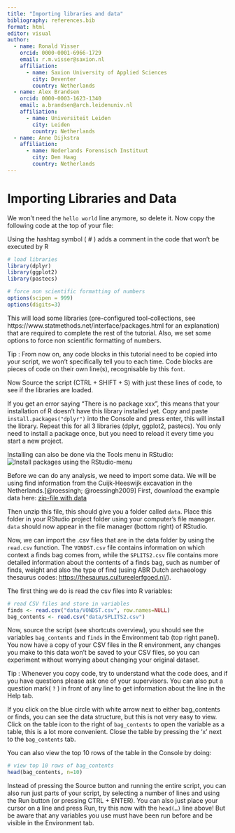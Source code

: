 ```yaml
---
title: "Importing libraries and data"
bibliography: references.bib
format: html
editor: visual
author:
  - name: Ronald Visser
    orcid: 0000-0001-6966-1729
    email: r.m.visser@saxion.nl
    affiliation: 
      - name: Saxion University of Applied Sciences
        city: Deventer
        country: Netherlands
  - name: Alex Brandsen
    orcid: 0000-0003-1623-1340
    email: a.brandsen@arch.leidenuniv.nl
    affiliation: 
      - name: Universiteit Leiden
        city: Leiden
        country: Netherlands
  - name: Anne Dijkstra
    affiliation: 
      - name: Nederlands Forensisch Instituut
        city: Den Haag
        country: Netherlands
---
```


# Importing Libraries and Data

We won't need the `hello world` line anymore, so delete it. Now copy the following code at the top of your file:

::: callout-tip
Using the hashtag symbol ( \# ) adds a comment in the code that won't be executed by R
:::

```r
# load libraries
library(dplyr)
library(ggplot2)
library(pastecs)

# force non scientific formatting of numbers
options(scipen = 999)
options(digits=3)
```

This will load some libraries (pre-configured tool-collections, see https://www.statmethods.net/interface/packages.html for an explanation) that are required to complete the rest of the tutorial. Also, we set some options to force non scientific formatting of numbers.

Tip : From now on, any code blocks in this tutorial need to be copied into your script, we won't specifically tell you to each time. Code blocks are pieces of code on their own line(s), recognisable by this `font`.

Now Source the script (CTRL + SHIFT + S) with just these lines of code, to see if the libraries are loaded.

::: callout-tip
If you get an error saying "There is no package xxx", this means that your installation of R doesn't have this library installed yet. Copy and paste `install.packages("dplyr")` into the Console and press enter, this will install the library. Repeat this for all 3 libraries (dplyr, ggplot2, pastecs). You only need to install a package once, but you need to reload it every time you start a new project.
:::

Installing can also be done via the Tools menu in RStudio:![Install packages using the RStudio-menu](images/RStudio_install_packages.png)

Before we can do any analysis, we need to import some data. We will be using find information from the Cuijk-Heeswijk excavation in the Netherlands.[@roessingh; @roessingh2009] First, download the example data here: [zip-file with data](./data/data.zip)

Then unzip this file, this should give you a folder called `data`. Place this folder in your RStudio project folder using your computer's file manager. `data` should now appear in the file manager (bottom right) of RStudio.

Now, we can import the .csv files that are in the data folder by using the `read.csv` function. The `VONDST.csv` file contains information on which context a finds bag comes from, while the `SPLITS2.csv` file contains more detailed information about the contents of a finds bag, such as number of finds, weight and also the type of find (using ABR Dutch archaeology thesaurus codes: <https://thesaurus.cultureelerfgoed.nl/>).

The first thing we do is read the csv files into R variables:

```r
# read CSV files and store in variables
finds <- read.csv("data/VONDST.csv", row.names=NULL)
bag_contents <- read.csv("data/SPLITS2.csv")
```

Now, source the script (see shortcuts overview), you should see the variables `bag_contents` and `finds` in the Environment tab (top right panel). You now have a copy of your CSV files in the R environment, any changes you make to this data won't be saved to your CSV files, so you can experiment without worrying about changing your original dataset.

Tip : Whenever you copy code, try to understand what the code does, and if you have questions please ask one of your supervisors. You can also put a question mark( `?` ) in front of any line to get information about the line in the Help tab.

If you click on the blue circle with white arrow next to either bag_contents or finds, you can see the data structure, but this is not very easy to view. Click on the table icon to the right of `bag_contents` to open the variable as a table, this is a lot more convenient. Close the table by pressing the 'x' next to the `bag_contents` tab.

You can also view the top 10 rows of the table in the Console by doing:

```r
# view top 10 rows of bag_contents
head(bag_contents, n=10)
```

::: callout-tip
Instead of pressing the Source button and running the entire script, you can also run just parts of your script, by selecting a number of lines and using the Run button (or pressing CTRL + ENTER). You can also just place your cursor on a line and press Run, try this now with the `head(…)` line above! But be aware that any variables you use must have been run before and be visible in the Environment tab.
:::
